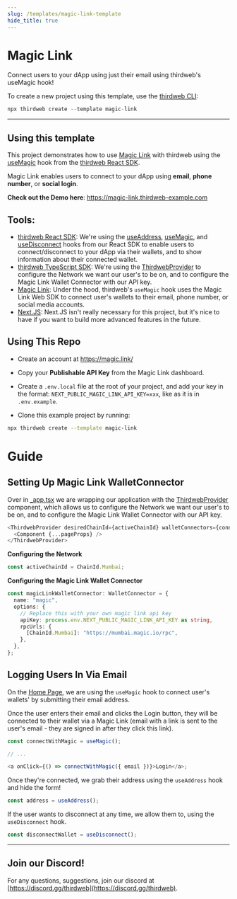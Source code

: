 ```yaml
---
slug: /templates/magic-link-template
hide_title: true
---
```



# Magic Link

Connect users to your dApp using just their email using thirdweb's useMagic hook!

To create a new project using this template, use the [thirdweb CLI](/cli):

```jsx
npx thirdweb create --template magic-link
```

<div
  style={{
    display: "flex",
    flexDirection: "row",
    gap: "2%",
    marginBottom: 32,
    width: "100%",
    alignItems: "center",
    justifyContent: "center",
    marginTop: 16,
  }}
>
  <DemoButton
    link="https://magic-link.thirdweb-example.com"
    name="magic-link"
  />
  <ViewCodeButton
    link="https://github.com/thirdweb-example/magic-link"
    name="magic-link"
  />
</div>

---

## Using this template

This project demonstrates how to use [Magic Link](https://magic.link/) with thirdweb using the [useMagic](https://docs.thirdweb.com/react/react.usemagic) hook from the [thirdweb React SDK](https://docs.thirdweb.com/react).

Magic Link enables users to connect to your dApp using **email**, **phone number**, or **social login**.

**Check out the Demo here**: https://magic-link.thirdweb-example.com

## Tools:

- [thirdweb React SDK](https://docs.thirdweb.com/react): We're using the [useAddress](https://docs.thirdweb.com/react/react.useaddress), [useMagic](https://docs.thirdweb.com/react/react.usemagic), and [useDisconnect](https://docs.thirdweb.com/react/react.usedisconnect) hooks from our React SDK to enable users to connect/disconnect to your dApp via their wallets, and to show information about their connected wallet.
- [thirdweb TypeScript SDK](https://docs.thirdweb.com/typescript): We're using the [ThirdwebProvider](https://docs.thirdweb.com/react) to configure the Network we want our user's to be on, and to configure the Magic Link Wallet Connector with our API key.
- [Magic Link](https://magic.link/): Under the hood, thirdweb's `useMagic` hook uses the Magic Link Web SDK to connect user's wallets to their email, phone number, or social media accounts.
- [Next.JS](https://nextjs.org/): Next.JS isn't really necessary for this project, but it's nice to have if you want to build more advanced features in the future.

## Using This Repo

- Create an account at https://magic.link/

- Copy your **Publishable API Key** from the Magic Link dashboard.

- Create a `.env.local` file at the root of your project, and add your key in the format: `NEXT_PUBLIC_MAGIC_LINK_API_KEY=xxx`, like as it is in `.env.example`.

- Clone this example project by running:

```bash
npx thirdweb create --template magic-link
```

# Guide

## Setting Up Magic Link WalletConnector

Over in [\_app.tsx](https://github.com/thirdweb-example/magic-link/blob/main/pages/_app.tsx) we are wrapping our application with the [ThirdwebProvider](https://docs.thirdweb.com/react) component, which allows us to configure the Network we want our user's to be on, and to configure the Magic Link Wallet Connector with our API key.

```ts
<ThirdwebProvider desiredChainId={activeChainId} walletConnectors={connectors}>
  <Component {...pageProps} />
</ThirdwebProvider>
```

**Configuring the Network**

```ts
const activeChainId = ChainId.Mumbai;
```

**Configuring the Magic Link Wallet Connector**

```ts
const magicLinkWalletConnector: WalletConnector = {
  name: "magic",
  options: {
    // Replace this with your own magic link api key
    apiKey: process.env.NEXT_PUBLIC_MAGIC_LINK_API_KEY as string,
    rpcUrls: {
      [ChainId.Mumbai]: "https://mumbai.magic.io/rpc",
    },
  },
};
```

## Logging Users In Via Email

On the [Home Page](https://github.com/thirdweb-example/magic-link/blob/main/pages/index.tsx), we are using the `useMagic` hook to connect user's wallets' by submitting their email address.

Once the user enters their email and clicks the Login button, they will be connected to their wallet via a Magic Link (email with a link is sent to the user's email - they are signed in after they click this link).

```ts
const connectWithMagic = useMagic();

// ...

<a onClick={() => connectWithMagic({ email })}>Login</a>;
```

Once they're connected, we grab their address using the `useAddress` hook and hide the form!

```ts
const address = useAddress();
```

If the user wants to disconnect at any time, we allow them to, using the `useDisconnect` hook.

```ts
const disconnectWallet = useDisconnect();
```

---

## Join our Discord!

For any questions, suggestions, join our discord at [https://discord.gg/thirdweb](https://discord.gg/thirdweb).

